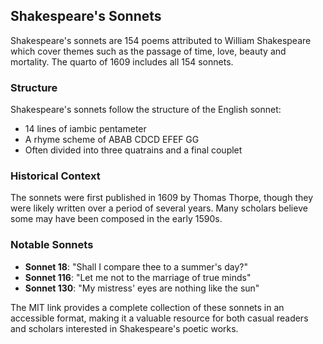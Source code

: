 ## Shakespeare's Sonnets

Shakespeare's sonnets are 154 poems attributed to William Shakespeare which cover themes such as the passage of time, love, beauty and mortality. The quarto of 1609 includes all 154 sonnets.

### Structure

Shakespeare's sonnets follow the structure of the English sonnet:
- 14 lines of iambic pentameter
- A rhyme scheme of ABAB CDCD EFEF GG
- Often divided into three quatrains and a final couplet

### Historical Context

The sonnets were first published in 1609 by Thomas Thorpe, though they were likely written over a period of several years. Many scholars believe some may have been composed in the early 1590s.

### Notable Sonnets

- **Sonnet 18**: "Shall I compare thee to a summer's day?"
- **Sonnet 116**: "Let me not to the marriage of true minds"
- **Sonnet 130**: "My mistress' eyes are nothing like the sun"

The MIT link provides a complete collection of these sonnets in an accessible format, making it a valuable resource for both casual readers and scholars interested in Shakespeare's poetic works.

